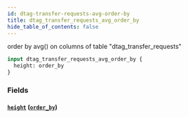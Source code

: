 ```yaml
---
id: dtag-transfer-requests-avg-order-by
title: dtag_transfer_requests_avg_order_by
hide_table_of_contents: false
---
```


order by avg() on columns of table "dtag_transfer_requests"

```graphql
input dtag_transfer_requests_avg_order_by {
  height: order_by
}
```

### Fields

#### [`height`](#) ([`order_by`](../enums/order-by))
